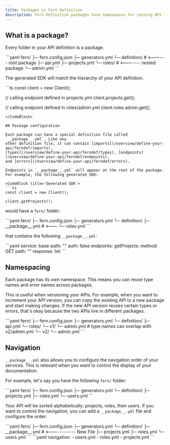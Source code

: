 ```yaml
---
title: Packages in Fern Definition 
description: Fern Definition packages have namespaces for reusing API type and error names across packages, and can configure the order in which your docs shows services.
---
```


## What is a package?

Every folder in your API definition is a package.

<CodeBlock title='Example of package and nested package'>
```yaml
fern/
├─ fern.config.json
├─ generators.yml
└─ definition/ # <------ root package
  ├─ api.yml
  ├─ projects.yml
  └─ roles/ # <------- nested package
    └─ admin.yml
```
</CodeBlock>

The generated SDK will match the hierarchy of your API definition.

<CodeBlock title='Generated SDK'>
```ts
const client = new Client();

// calling endpoint defined in projects.yml
client.projects.get();

// calling endpoint defined in roles/admin.yml
client.roles.admin.get();
```
</CodeBlock>

## Package configuration

Each package can have a special definition file called `__package__.yml`. Like any
other definition file, it can contain [imports](/overview/define-your-api/ferndef/imports),
[types](/overview/define-your-api/ferndef/types), [endpoints](/overview/define-your-api/ferndef/endpoints),
and [errors](/overview/define-your-api/ferndef/errors).

Endpoints in `__package__.yml` will appear at the root of the package.
For example, the following generated SDK:

<CodeBlock title='Generated SDK'>
```ts
const client = new Client();

client.getProjects();
```
</CodeBlock>

would have a `fern/` folder:

<CodeBlock title='fern/'>
```yaml
fern/
├─ fern.config.json
├─ generators.yml
└─ definition/
  ├─ __package__.yml # <---
  └─ roles.yml
```
</CodeBlock>

that contains the following `__package__.yml`:

<CodeBlock title="__package__.yml">
```yaml 
service:
  base-path: ""
  auth: false
  endpoints:
    getProjects:
      method: GET
      path: ""
      response: list<Project>
```
</CodeBlock>

## Namespacing

Each package has its own namespace. This means you can reuse type names and
error names across packages.

This is useful when versioning your APIs. For example, when you want to
increment your API version, you can copy the existing API
to a new package and start making changes. If the new API version reuses
certain types or errors, that's okay because the two APIs live in different
packages.

<CodeBlock title="Versioning example">
```yaml
fern/
├─ fern.config.json
├─ generators.yml
└─ definition/
  ├─ api.yml
  └─ roles/
      └─ v1/
        └─ admin.yml # type names can overlap with v2/admin.yml
      └─ v2/
        └─ admin.yml
```
</CodeBlock>

## Navigation

`__package__.yml` also allows you to configure the navigation order
of your services. This is relevant when you want to control the display
of your documentation.

For example, let's say you have the following `fern/` folder:

<CodeBlock title='fern/'>
```yaml
fern/
├─ fern.config.json
├─ generators.yml
└─ definition/
  ├─ projects.yml
  ├─ roles.yml
  └─ users.yml
```
</CodeBlock>

Your API will be sorted alphabetically: projects, roles, then users. If you
want to control the navigation, you can add a `__package__.yml` file
and configure the order:

<CodeBlock title='fern/'>
```yaml
fern/
├─ fern.config.json
├─ generators.yml
└─ definition/
  ├─ __package__.yml # <------------ New File
  ├─ projects.yml
  ├─ roles.yml
  └─ users.yml
```
</CodeBlock>

<CodeBlock title='__package__.yml'>
```yaml
navigation: 
  - users.yml
  - roles.yml
  - projects.yml
```
</CodeBlock>